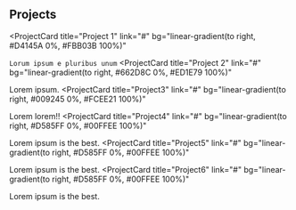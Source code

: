 ## Projects

<ProjectCard
  title="Project 1"
  link="#"
  bg="linear-gradient(to right, #D4145A 0%, #FBB03B 100%)"
>
  `Lorum ipsum e pluribus unum`
</ProjectCard>
<ProjectCard
  title="Project 2"
  link="#"
  bg="linear-gradient(to right, #662D8C 0%, #ED1E79 100%)"
>
  Lorem ipsum.
</ProjectCard>
<ProjectCard
  title="Project3"
  link="#"
  bg="linear-gradient(to right, #009245 0%, #FCEE21 100%)"
>
  Lorem lorem!!
</ProjectCard>
<ProjectCard
  title="Project4"
  link="#"
  bg="linear-gradient(to right, #D585FF 0%, #00FFEE 100%)"
>
 Lorem ipsum is the best.
</ProjectCard>
<ProjectCard
  title="Project5"
  link="#"
  bg="linear-gradient(to right, #D585FF 0%, #00FFEE 100%)"
>
 Lorem ipsum is the best.
</ProjectCard>
<ProjectCard
  title="Project6"
  link="#"
  bg="linear-gradient(to right, #D585FF 0%, #00FFEE 100%)"
>
 Lorem ipsum is the best.
</ProjectCard>
